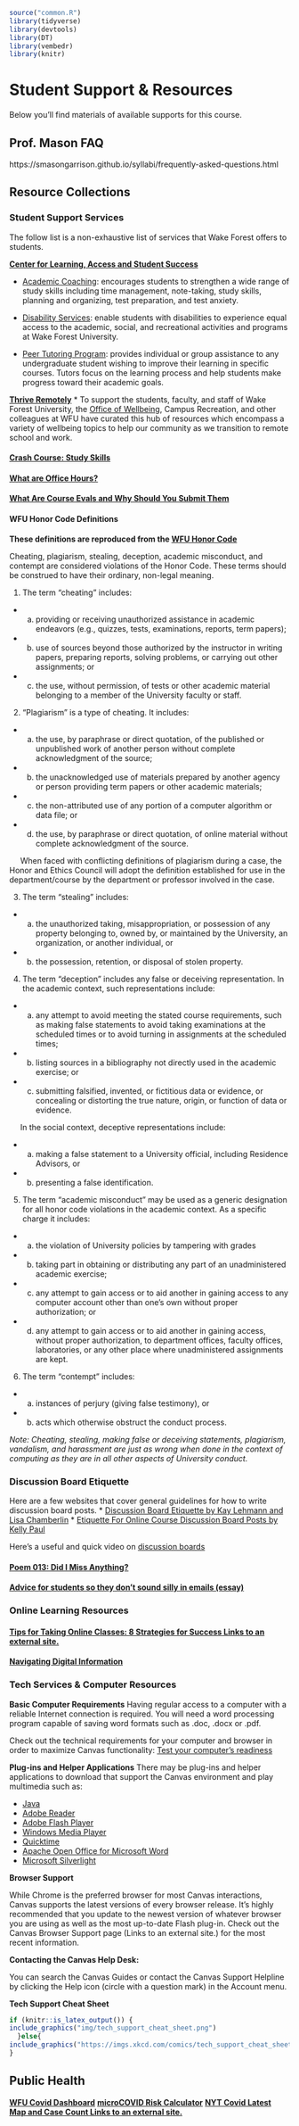 ```r
source("common.R")
library(tidyverse)
library(devtools)
library(DT)
library(vembedr)
library(knitr)
```


# Student Support \& Resources

Below you'll find materials of available supports for this course.

## Prof. Mason FAQ

https://smasongarrison.github.io/syllabi/frequently-asked-questions.html


## Resource Collections

### Student Support Services

The follow list is a non-exhaustive list of services that Wake Forest offers to students.

**[Center for Learning, Access and Student Success](https://class.wfu.edu/)**

* [Academic Coaching](https://class.wfu.edu/): encourages students to strengthen a wide range of study skills including time management, note-taking, study skills, planning and organizing, test preparation, and test anxiety.

* [Disability Services](https://class.wfu.edu/): enable students with disabilities to experience equal access to the academic, social, and recreational activities and programs at Wake Forest University.

* [Peer Tutoring Program](https://class.wfu.edu/): provides individual or group assistance to any undergraduate student wishing to improve their learning in specific courses. Tutors focus on the learning process and help students make progress toward their academic goals.

**[Thrive Remotely ](https://thrive.wfu.edu/thrive-remotely-2/)**
* To support the students, faculty, and staff of Wake Forest University, the [Office of Wellbeing](https://thrive.wfu.edu/), Campus Recreation, and other colleagues at WFU have curated this hub of resources which encompass a variety of wellbeing topics to help our community as we transition to remote school and work.

#### [Crash Course: Study Skills](https://www.youtube.com/watch?v=E7CwqNHn_Ns&list=PL8dPuuaLjXtNcAJRf3bE1IJU6nMfHj86W)

#### [What are Office Hours?](https://vimeo.com/270014784?embedded=true&source=vimeo_logo&owner=2248721)

#### [What Are Course Evals and Why Should You Submit Them](https://www.youtube.com/watch?v=5zkAOpx8Qk8)

#### WFU Honor Code Definitions

**These definitions are reproduced from the [WFU Honor Code](https://studentconduct.wfu.edu/procedures-of-the-honor-and-ethics-council/)**


Cheating, plagiarism, stealing, deception, academic misconduct, and contempt are considered violations of the Honor Code. These terms should be construed to have their ordinary, non-legal meaning.

1. The term “cheating” includes:
  + (a) providing or receiving unauthorized assistance in academic endeavors (e.g., quizzes, tests, examinations, reports, term papers);

  + (b) use of sources beyond those authorized by the instructor in writing papers,     preparing reports, solving problems, or carrying out other assignments; or

  + (c) the use, without permission, of tests or other academic material belonging to a member of the University faculty or staff.

2. “Plagiarism” is a type of cheating. It includes:
  + (a) the use, by paraphrase or direct quotation, of the published or unpublished work of another person without complete acknowledgment of the source;

  + (b) the unacknowledged use of materials prepared by another agency or person providing term papers or other academic materials;

  + (c) the non-attributed use of any portion of a computer algorithm or data file; or

  + (d) the use, by paraphrase or direct quotation, of online material without complete acknowledgment of the source.

|      When faced with conflicting definitions of plagiarism during a case, the Honor and Ethics Council will adopt the definition established for use in the department/course by the department or professor involved in the case.

3. The term “stealing” includes:
  + (a) the unauthorized taking, misappropriation, or possession of any property belonging to, owned by, or maintained by the University, an organization, or another individual, or

  + (b) the possession, retention, or disposal of stolen property.

4. The term “deception” includes any false or deceiving representation. In the academic context, such representations include:
  + (a) any attempt to avoid meeting the stated course requirements, such as making false statements to avoid taking examinations at the scheduled times or to avoid turning in assignments at the scheduled times;

  + (b) listing sources in a bibliography not directly used in the academic exercise; or

  + (c) submitting falsified, invented, or fictitious data or evidence, or concealing or distorting the true nature, origin, or function of data or evidence.

|      In the social context, deceptive representations include:

  + (a) making a false statement to a University official, including Residence Advisors, or

  + (b) presenting a false identification.

5. The term “academic misconduct” may be used as a generic designation for all honor code violations in the academic context. As a specific charge it includes:
  + (a) the violation of University policies by tampering with grades

  + (b) taking part in obtaining or distributing any part of an unadministered academic exercise;

  + (c) any attempt to gain access or to aid another in gaining access to any computer account other than one’s own without proper authorization; or

  + (d) any attempt to gain access or to aid another in gaining access, without proper authorization, to department offices, faculty offices, laboratories, or any other place where unadministered assignments are kept.

6. The term “contempt” includes:
  + (a) instances of perjury (giving false testimony), or

  + (b) acts which otherwise obstruct the conduct process.

*Note: Cheating, stealing, making false or deceiving statements, plagiarism, vandalism, and harassment are just as wrong when done in the context of computing as they are in all other aspects of University conduct.*

### Discussion Board Etiquette
Here are a few websites that cover general guidelines for how to write discussion board posts.
* [Discussion Board Etiquette by Kay Lehmann and Lisa Chamberlin](https://www2.uwstout.edu/content/profdev/rubrics/discuss_etiquette.html)
* [Etiquette For Online Course Discussion Board Posts by Kelly Paul](http://learnmore.uncg.edu/blog/etiquette-for-online-course-discussion-boards)

Here's a useful and quick video on [discussion boards](https://www.youtube.com/watch?v=tg3y2A9pdtI)

#### [Poem 013: Did I Miss Anything? ](https://www.loc.gov/programs/poetry-and-literature/poet-laureate/poet-laureate-projects/poetry-180/all-poems/item/poetry-180-013/did-i-miss-anything/)

#### [Advice for students so they don't sound silly in emails (essay)](https://www.insidehighered.com/views/2015/04/16/advice-students-so-they-dont-sound-silly-emails-essay)

### Online Learning Resources


#### [Tips for Taking Online Classes: 8 Strategies for Success Links to an external site.](https://www.northeastern.edu/graduate/blog/tips-for-taking-online-classes/)

#### [Navigating Digital Information](https://www.youtube.com/watch?v=pLlv2o6UfTU&list=PL8dPuuaLjXtN07XYqqWSKpPrtNDiCHTzU)

### Tech Services \& Computer Resources

**Basic Computer Requirements**
Having regular access to a computer with a reliable Internet connection is required. You will need a word processing program capable of saving word formats such as .doc, .docx or .pdf. 

Check out the technical requirements for your computer and browser in order to maximize Canvas functionality: [Test your computer's readiness](https://apps.3cmediasolutions.org/oei/tools/computer-readiness.html)

**Plug-ins and Helper Applications**
There may be plug-ins and helper applications to download that support the Canvas environment and play multimedia such as:

* [Java](https://www.java.com/en/download/)
* [Adobe Reader](https://get.adobe.com/cn/reader/)
* [Adobe Flash Player](https://www.flash.cn/)
* [Windows Media Player](https://support.microsoft.com/en-us/windows/get-windows-media-player-81718e0d-cfce-25b1-aee3-94596b658287)
* [Quicktime](https://support.apple.com/kb/DL837?locale=zh_CN)
* [Apache Open Office for Microsoft Word](https://www.openoffice.org/download/index.html)
* [Microsoft Silverlight](https://www.microsoft.com/silverlight/)

**Browser Support**

While Chrome is the preferred browser for most Canvas interactions, Canvas supports the latest versions of every browser release. It's highly recommended that you update to the newest version of whatever browser you are using as well as the most up-to-date Flash plug-in. Check out the Canvas Browser Support page (Links to an external site.) for the most recent information.

**Contacting the Canvas Help Desk:**

You can search the Canvas Guides or contact the Canvas Support Helpline by clicking the Help icon (circle with a question mark) in the Account menu.


**Tech Support Cheat Sheet**

```r
if (knitr::is_latex_output()) {
include_graphics("img/tech_support_cheat_sheet.png")
  }else{
include_graphics("https://imgs.xkcd.com/comics/tech_support_cheat_sheet.png")
}
```

## Public Health

**[WFU Covid Dashboard](https://ourwayforward.wfu.edu/covid-19-dashboard/)**
**[microCOVID Risk Calculator](https://www.microcovid.org/)**
**[NYT Covid Latest Map and Case Count Links to an external site.](https://www.nytimes.com/interactive/2021/us/north-carolina-covid-cases.html)**

